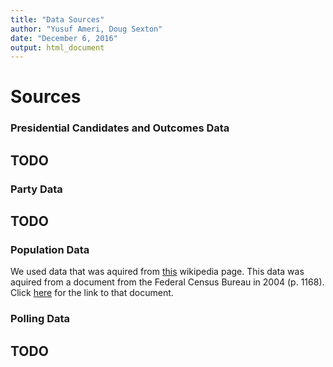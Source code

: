 ```yaml
---
title: "Data Sources"
author: "Yusuf Ameri, Doug Sexton"
date: "December 6, 2016"
output: html_document
---
```


# Sources

### Presidential Candidates and Outcomes Data
## TODO

### Party Data
## TODO

### Population Data
We used data that was aquired from
[this](https://en.wikipedia.org/wiki/Demographic_history_of_the_United_States#Historical_population) wikipedia page. This data was aquired from a document from the Federal Census Bureau in 2004 (p. 1168).
Click [here](http://www2.census.gov/prod2/statcomp/documents/CT1970p2-13.pdf) for the link to that document.

### Polling Data
## TODO